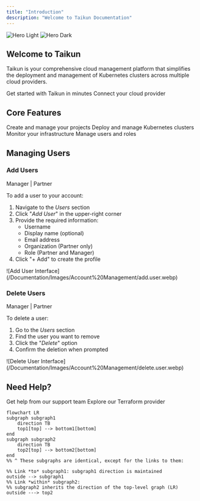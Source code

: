 ```yaml
---
title: "Introduction"
description: "Welcome to Taikun Documentation"
---
```


<img alt="Hero Light" className="block dark:hidden" src="/logo/Frame 2905 (1).png" />
<img alt="Hero Dark" className="hidden dark:block" src="/logo/WhitetextLogo.png" />

## Welcome to Taikun

Taikun is your comprehensive cloud management platform that simplifies the deployment and management of Kubernetes clusters across multiple cloud providers.

<CardGroup cols={2}>
  <Card title="Quick Start" icon="rocket" href="/quickstart">
    Get started with Taikun in minutes
  </Card>
  <Card title="Cloud Providers" icon="cloud" href="/Documentation/Topics/Supported%20Cloud%20Providers/Google%20Cloud%20Platform">
    Connect your cloud provider
  </Card>
</CardGroup>

## Core Features

<CardGroup cols={2}>
  <Card title="Project Management" icon="folder" href="/Documentation/Topics/Managing%20your%20Projects/Create%20a%20Project">
    Create and manage your projects
  </Card>
  <Card title="Kubernetes" icon="cube" href="/Documentation/Topics/Getting%20Started/Creating%20Kubernetes%20cluster">
    Deploy and manage Kubernetes clusters
  </Card>
  <Card title="Monitoring" icon="chart-line" href="/Documentation/Topics/Monitoring%20your%20Projects/Available%20Monitoring%20tools">
    Monitor your infrastructure
  </Card>
  <Card title="User Management" icon="users" href="/Documentation/Topics/Account%20Management/User%20Types">
    Manage users and roles
  </Card>
</CardGroup>

## Managing Users

### Add Users

<Icon icon="user-tie" iconType="solid" /> Manager | <Icon icon="handshake" iconType="solid" /> Partner

To add a user to your account:
1. Navigate to the *Users* section
2. Click "*Add User*" in the upper-right corner
3. Provide the required information:
   - Username
   - Display name (optional)
   - Email address
   - Organization (Partner only)
   - Role (Partner and Manager)
4. Click "+ Add" to create the profile

<Frame caption="Add Users">
  ![Add User Interface](/Documentation/Images/Account%20Management/add.user.webp)
</Frame>

### Delete Users

<Icon icon="user-tie" iconType="solid" /> Manager | <Icon icon="handshake" iconType="solid" /> Partner

To delete a user:
1. Go to the *Users* section
2. Find the user you want to remove
3. Click the "*Delete*" option
4. Confirm the deletion when prompted

<Frame caption="Delete Users">
  ![Delete User Interface](/Documentation/Images/Account%20Management/delete.user.webp)
</Frame>

## Need Help?

<CardGroup cols={2}>
  <Card title="Contact Support" icon="headset" href="https://taikun.cloud/contact">
    Get help from our support team
  </Card>
  <Card title="API Documentation" icon="code" href="https://registry.terraform.io/providers/itera-io/taikun/latest/docs">
    Explore our Terraform provider
  </Card>
</CardGroup>

```mermaid
flowchart LR
subgraph subgraph1
    direction TB
    top1[top] --> bottom1[bottom]
end
subgraph subgraph2
    direction TB
    top2[top] --> bottom2[bottom]
end
%% ^ These subgraphs are identical, except for the links to them:

%% Link *to* subgraph1: subgraph1 direction is maintained
outside --> subgraph1
%% Link *within* subgraph2:
%% subgraph2 inherits the direction of the top-level graph (LR)
outside ---> top2